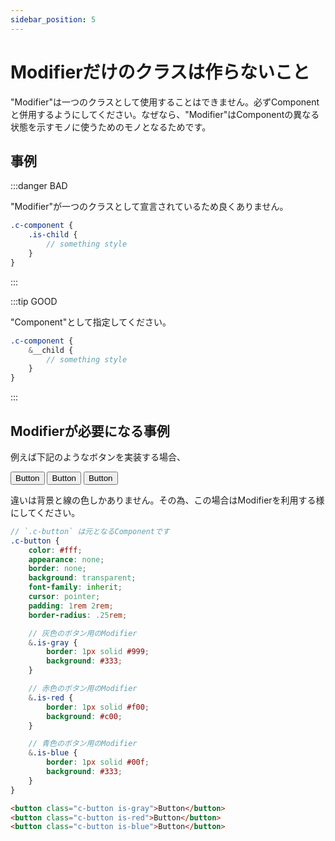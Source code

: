 ```yaml
---
sidebar_position: 5
---
```



# Modifierだけのクラスは作らないこと

"Modifier"は一つのクラスとして使用することはできません。必ずComponentと併用するようにしてください。なぜなら、"Modifier"はComponentの異なる状態を示すモノに使うためのモノとなるためです。

## 事例

:::danger BAD

"Modifier"が一つのクラスとして宣言されているため良くありません。

```scss
.c-component {
    .is-child {
        // something style
    }
}
```

:::

:::tip GOOD

"Component"として指定してください。

```scss
.c-component {
    &__child {
        // something style
    }
}
```

:::

## Modifierが必要になる事例

例えば下記のようなボタンを実装する場合、

<div className={styles.sample_buttons}>
    <button className={styles.sample_buttons__button}>Button</button>
    <button className={`${styles.sample_buttons__button} ${styles['is-red']}`}>Button</button>
    <button className={`${styles.sample_buttons__button} ${styles['is-blue']}`}>Button</button>
</div>

違いは背景と線の色しかありません。その為、この場合はModifierを利用する様にしてください。

<Tabs>
<TabItem value="scss" label="SCSS" default>

```scss
// `.c-button` は元となるComponentです
.c-button {
    color: #fff;
    appearance: none;
    border: none;
    background: transparent;
    font-family: inherit;
    cursor: pointer;
    padding: 1rem 2rem;
    border-radius: .25rem;

    // 灰色のボタン用のModifier
    &.is-gray {
        border: 1px solid #999;
        background: #333;
    }

    // 赤色のボタン用のModifier
    &.is-red {
        border: 1px solid #f00;
        background: #c00;
    }

    // 青色のボタン用のModifier
    &.is-blue {
        border: 1px solid #00f;
        background: #333;
    }
}
```

</TabItem>
<TabItem value="html" label="HTML">

```html
<button class="c-button is-gray">Button</button>
<button class="c-button is-red">Button</button>
<button class="c-button is-blue">Button</button>
```

</TabItem>
</Tabs>
